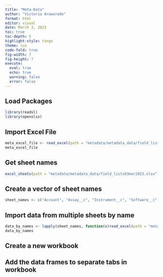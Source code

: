 ```yaml
---
title: "Meta-Data"
author: "Victoria Aroworade"
format: html
editor: visual
date: March 3, 2023
toc: true
toc-depth: 5
highlight-style: tango
theme: lux
code-fold: true
fig-width: 7
fig-height: 7
execute: 
  eval: true
  echo: true
  warning: false
  error: false
---
```


## Load Packages

```r
library(readxl)
library(openxlsx)
```

## Import Excel File

```r
meta_excel_file <- read_excel(path = "metadata/metadata_data/field_lists03mar2023.xlsx")
meta_excel_file
```

## Get sheet names

```r
excel_sheets(path = "metadata/metadata_data/field_lists03mar2023.xlsx")
```

## Create a vector of sheet names

```r
sheet_names <- c("Account", "Assay__c", "Instrument__c", "Software__c", "Technology_Submission__c", "Performance_Detail_Submission")
```

## Import data from multiple sheets by name

```r
data_by_names <- lapply(sheet_names, function(x)read_excel(path = "metadata/metadata_data/field_lists03mar2023.xlsx", sheet = x))
data_by_names
```

## Create a new workbook

## Add the data frames to separate tabs in workbook


